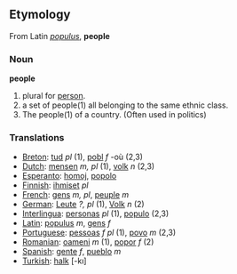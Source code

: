 ==Etymology==
From Latin ''[[populus]]'', '''people'''

=== Noun ===

'''people'''

#plural for [[person]].
#a set of people(1) all belonging to the same ethnic class.
#The people(1) of a country.  (Often used in politics)

=== Translations ===
*[[Breton]]: [[tud]] ''pl'' (1), [[pobl]] ''f'' -où (2,3)
*[[Dutch]]: [[mensen]] ''m, pl'' (1), [[volk]] ''n'' (2,3)
*[[Esperanto]]: [[homoj]], [[popolo]]
*[[Finnish]]: [[ihmiset]] ''pl''
*[[French]]: [[gens]] ''m, pl'', [[peuple]] ''m''
*[[German]]: [[Leute]] ''?, pl'' (1), [[Volk]] ''n'' (2)
*[[Interlingua]]: [[persona]]s ''pl'' (1), [[populo]] (2,3)
*[[Latin]]: [[populus]] ''m'', [[gens]] ''f''
*[[Portuguese]]: [[pessoa]]s ''f'' ''pl'' (1), [[povo]] ''m'' (2,3)
*[[Romanian]]: [[oameni]] ''m'' (1), [[popor]] ''f'' (2)
*[[Spanish]]: [[gente]] ''f'', [[pueblo]] ''m''
*[[Turkish]]: [[halk]] [-kı]
